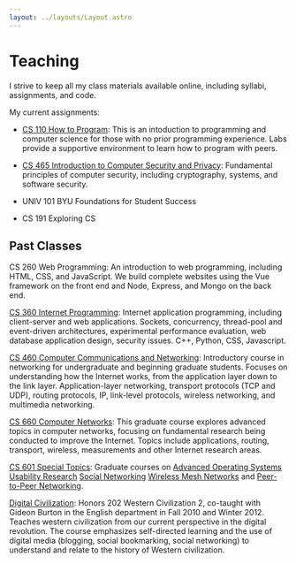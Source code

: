 ```yaml
---
layout: ../layouts/Layout.astro
---
```


# Teaching

I strive to keep all my class materials available online, including syllabi,
assignments, and code.

My current assignments:

- [CS 110 How to Program](https://byucs110.org/): This is an intoduction to
  programming and computer science for those with no prior programming
  experience. Labs provide a supportive environment to learn how to program with
  peers.

- [CS 465 Introduction to Computer Security and Privacy](https://cs465.internet.byu.edu):
  Fundamental principles of computer security, including cryptography, systems,
  and software security.

- UNIV 101 BYU Foundations for Student Success

- CS 191 Exploring CS

## Past Classes

CS 260 Web Programming: An introduction to web programming, including HTML, CSS,
and JavaScript. We build complete websites using the Vue framework on the front
end and Node, Express, and Mongo on the back end.

[CS 360 Internet Programming](https://cs360.byu.edu): Internet application
programming, including client-server and web applications. Sockets, concurrency,
thread-pool and event-driven architectures, experimental performance evaluation,
web database application design, security issues. C++, Python, CSS, Javascript.

[CS 460 Computer Communications and Networking](https://cs460.byu.edu):
Introductory course in networking for undergraduate and beginning graduate
students. Focuses on understanding how the Internet works, from the application
layer down to the link layer. Application-layer networking, transport protocols
(TCP and UDP), routing protocols, IP, link-level protocols, wireless networking,
and multimedia networking.

[CS 660 Computer Networks](https://cs660.byu.edu): This graduate course explores
advanced topics in computer networks, focusing on fundamental research being
conducted to improve the Internet. Topics include applications, routing,
transport, wireless, measurements and other Internet research areas.

[CS 601 Special Topics](http://ilab.cs.byu.edu/cs601): Graduate courses on
[Advanced Operating Systems](https://cs601.internet.byu.edu/fall-2017/)
[Usability Research](https://wiki.cs.byu.edu/cs-601r-usability/start)
[Social Networking](http://ilab.cs.byu.edu/cs601/2013w)
[Wireless Mesh Networks](http://ilab.cs.byu.edu/cs601/2010w) and
[Peer-to-Peer Networking](http://ilab.cs.byu.edu/cs601/2005w).

[Digital Civilization](http://digitalcivilization.blogspot.com/2010/08/welcome-to-class.html):
Honors 202 Western Civilization 2, co-taught with Gideon Burton in the English
department in Fall 2010 and Winter 2012. Teaches western civilization from our
current perspective in the digital revolution. The course emphasizes
self-directed learning and the use of digital media (blogging, social
bookmarking, social networking) to understand and relate to the history of
Western civilization.
